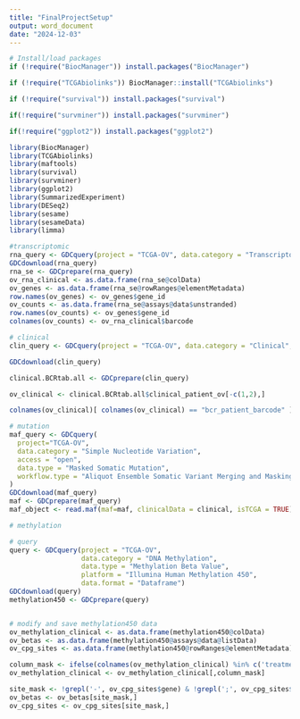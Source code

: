 ```yaml
---
title: "FinalProjectSetup"
output: word_document
date: "2024-12-03"
---
```



```r
# Install/load packages
if (!require("BiocManager")) install.packages("BiocManager")

if (!require("TCGAbiolinks")) BiocManager::install("TCGAbiolinks")

if (!require("survival")) install.packages("survival")

if(!require("survminer")) install.packages("survminer")

if(!require("ggplot2")) install.packages("ggplot2")

library(BiocManager)
library(TCGAbiolinks)
library(maftools)
library(survival)
library(survminer)
library(ggplot2)
library(SummarizedExperiment)
library(DESeq2)
library(sesame)
library(sesameData)
library(limma)
```


```r
#transcriptomic
rna_query <- GDCquery(project = "TCGA-OV", data.category = "Transcriptome Profiling", data.type = "Gene Expression Quantification", workflow.type = "STAR - Counts")
GDCdownload(rna_query)
rna_se <- GDCprepare(rna_query)
ov_rna_clinical <- as.data.frame(rna_se@colData)
ov_genes <- as.data.frame(rna_se@rowRanges@elementMetadata)
row.names(ov_genes) <- ov_genes$gene_id
ov_counts <- as.data.frame(rna_se@assays@data$unstranded)
row.names(ov_counts) <- ov_genes$gene_id
colnames(ov_counts) <- ov_rna_clinical$barcode
```


```r
# clinical
clin_query <- GDCquery(project = "TCGA-OV", data.category = "Clinical", data.type = "Clinical Supplement", data.format = 'BCR Biotab')

GDCdownload(clin_query)

clinical.BCRtab.all <- GDCprepare(clin_query)

ov_clinical <- clinical.BCRtab.all$clinical_patient_ov[-c(1,2),]

colnames(ov_clinical)[ colnames(ov_clinical) == "bcr_patient_barcode" ] <- "Tumor_Sample_Barcode"
```


```r
# mutation
maf_query <- GDCquery(
  project="TCGA-OV",
  data.category = "Simple Nucleotide Variation",
  access = "open",
  data.type = "Masked Somatic Mutation",
  workflow.type = "Aliquot Ensemble Somatic Variant Merging and Masking"
)
GDCdownload(maf_query)
maf <- GDCprepare(maf_query)
maf_object <- read.maf(maf=maf, clinicalData = clinical, isTCGA = TRUE)
```


```r
# methylation

# query
query <- GDCquery(project = "TCGA-OV",
                  data.category = "DNA Methylation",
                  data.type = "Methylation Beta Value",
                  platform = "Illumina Human Methylation 450",
                  data.format = "Dataframe")
GDCdownload(query)
methylation450 <- GDCprepare(query)


# modify and save methylation450 data
ov_methylation_clinical <- as.data.frame(methylation450@colData)
ov_betas <- as.data.frame(methylation450@assays@data@listData)
ov_cpg_sites <- as.data.frame(methylation450@rowRanges@elementMetadata)

column_mask <- ifelse(colnames(ov_methylation_clinical) %in% c('treatments', 'primary_site', 'disease_type'), F, T)
ov_methylation_clinical <- ov_methylation_clinical[,column_mask]

site_mask <- !grepl('-', ov_cpg_sites$gene) & !grepl(';', ov_cpg_sites$gene) & !is.na(ov_cpg_sites$gene) & complete.cases(ov_betas)
ov_betas <- ov_betas[site_mask,]
ov_cpg_sites <- ov_cpg_sites[site_mask,]
```

